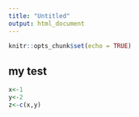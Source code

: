 ```yaml
---
title: "Untitled"
output: html_document
---
```


```r
knitr::opts_chunk$set(echo = TRUE)
```

## my test
```r
x<-1
y<-2
z<-c(x,y)

```

